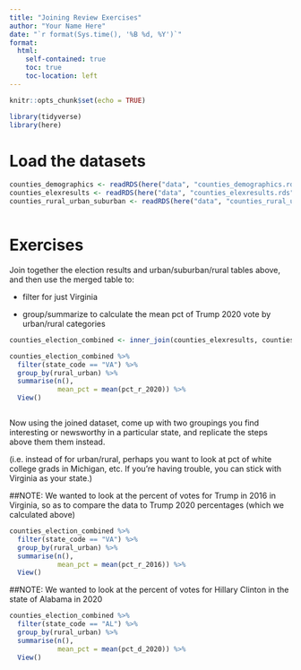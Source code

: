 ```yaml
---
title: "Joining Review Exercises"
author: "Your Name Here"
date: "`r format(Sys.time(), '%B %d, %Y')`"
format:
  html:
    self-contained: true
    toc: true
    toc-location: left
---
```


```r
knitr::opts_chunk$set(echo = TRUE)

library(tidyverse)
library(here)

```


# Load the datasets

```r

counties_demographics <- readRDS(here("data", "counties_demographics.rds"))
counties_elexresults <- readRDS(here("data", "counties_elexresults.rds"))
counties_rural_urban_suburban <- readRDS(here("data", "counties_rural_urban_suburban.rds"))



```

# Exercises

Join together the election results and urban/suburban/rural tables above, and then use the merged table to:

-   filter for just Virginia

-   group/summarize to calculate the mean pct of Trump 2020 vote by urban/rural categories

```r

counties_election_combined <- inner_join(counties_elexresults, counties_rural_urban_suburban, by = "geoid")

```

```r


counties_election_combined %>% 
  filter(state_code == "VA") %>% 
  group_by(rural_urban) %>% 
  summarise(n(),
            mean_pct = mean(pct_r_2020)) %>% 
  View()



```

Now using the joined dataset, come up with two groupings you find interesting or newsworthy in a particular state, and replicate the steps above them them instead.

(i.e. instead of for urban/rural, perhaps you want to look at pct of white college grads in Michigan, etc. If you're having trouble, you can stick with Virginia as your state.)

##NOTE: We wanted to look at the percent of votes for Trump in 2016 in Virginia, so as to compare the data to Trump 2020 percentages (which we calculated above)
```r

counties_election_combined %>% 
  filter(state_code == "VA") %>% 
  group_by(rural_urban) %>% 
  summarise(n(),
            mean_pct = mean(pct_r_2016)) %>% 
  View()


```

##NOTE: We wanted to look at the percent of votes for Hillary Clinton in the state of Alabama in 2020

```r

counties_election_combined %>% 
  filter(state_code == "AL") %>% 
  group_by(rural_urban) %>% 
  summarise(n(),
            mean_pct = mean(pct_d_2020)) %>% 
  View()



```
